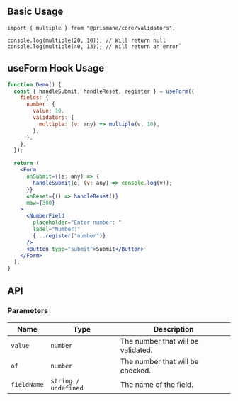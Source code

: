 ## Basic Usage

```tsx
import { multiple } from "@prismane/core/validators";

console.log(multiple(20, 10)); // Will return null
console.log(multiple(40, 13)); // Will return an error`
```

## useForm Hook Usage

```jsx
function Demo() {
  const { handleSubmit, handleReset, register } = useForm({
    fields: {
      number: {
        value: 10,
        validators: {
          multiple: (v: any) => multiple(v, 10),
        },
      },
    },
  });

  return (
    <Form
      onSubmit={(e: any) => {
        handleSubmit(e, (v: any) => console.log(v));
      }}
      onReset={() => handleReset()}
      maw={300}
    >
      <NumberField
        placeholder="Enter number: "
        label="Number:"
        {...register("number")}
      />
      <Button type="submit">Submit</Button>
    </Form>
  );
}
```

## API

### Parameters

| Name        | Type                 | Description                        |
| ----------- | -------------------- | ---------------------------------- |
| `value`     | `number`             | The number that will be validated. |
| `of`        | `number`             | The number that will be checked.   |
| `fieldName` | `string / undefined` | The name of the field.             |
